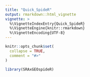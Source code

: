 ```yaml
---
title: "Quick_SpideR"
output: rmarkdown::html_vignette
vignette: >
  %\VignetteIndexEntry{Quick_SpideR}
  %\VignetteEngine{knitr::rmarkdown}
  %\VignetteEncoding{UTF-8}
---
```


```r
knitr::opts_chunk$set(
  collapse = TRUE,
  comment = "#>"
)
```

```r
library(SRAxGEOspideR)
```

